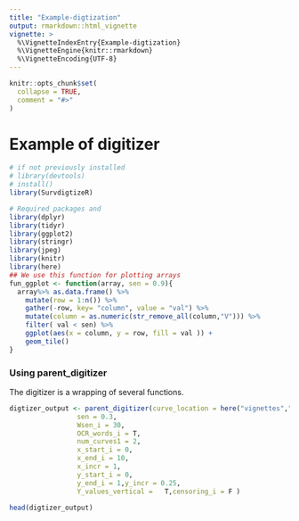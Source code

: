 ```yaml
---
title: "Example-digtization"
output: rmarkdown::html_vignette
vignette: >
  %\VignetteIndexEntry{Example-digtization}
  %\VignetteEngine{knitr::rmarkdown}
  %\VignetteEncoding{UTF-8}
---
```


```r
knitr::opts_chunk$set(
  collapse = TRUE,
  comment = "#>"
)
```

# Example of digitizer 

```r
# if not previously installed 
# library(devtools)
# install()
library(SurvdigtizeR)
```

```r
# Required packages and 
library(dplyr)
library(tidyr)
library(ggplot2)
library(stringr)
library(jpeg)
library(knitr)
library(here)
## We use this function for plotting arrays
fun_ggplot <- function(array, sen = 0.9){
  array%>% as.data.frame() %>%
    mutate(row = 1:n()) %>%
    gather(-row, key= "column", value = "val") %>%
    mutate(column = as.numeric(str_remove_all(column,"V"))) %>%
    filter( val < sen) %>% 
    ggplot(aes(x = column, y = row, fill = val )) +
    geom_tile() 
}
```

### Using parent_digitizer

The digitizer is a wrapping of several functions. 

```r
digtizer_output <- parent_digitizer(curve_location = here("vignettes","KMcurve.png"),
                 sen = 0.3,
                 Wsen_i = 30,
                 OCR_words_i = T,
                 num_curves1 = 2,
                 x_start_i = 0,
                 x_end_i = 10,
                 x_incr = 1,
                 y_start_i = 0,
                 y_end_i = 1,y_incr = 0.25,
                 Y_values_vertical =   T,censoring_i = F )

head(digtizer_output) 
```

